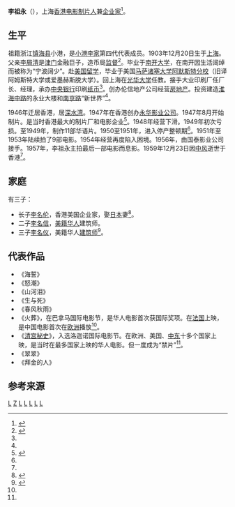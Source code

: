 '''李祖永'''（{{bd|1903年||1959年|12月23日}}），上海[[香港|香港]][[电影|电影]][[制片人|制片人]]兼[[企业家|企业家]]<ref name="lizuyong">{{cite web |url=http://cmspub.cnnb.com.cn/dnsbwlb/system/2009/06/07/010060455.shtml |title=电影痴人李祖永 |publisher=东南商报 |date=09年06月07日 07:15:01 |access-date=2016-02-28 |archive-url=https://web.archive.org/web/20170112124012/http://cmspub.cnnb.com.cn/dnsbwlb/system/2009/06/07/010060455.shtml |archive-date=2017-01-12 |dead-url=yes }}</ref>。

==生平==

祖籍浙江[[镇海县|镇海县]]小港，是[[小港李家|小港李家]]第四代代表成员。1903年12月20日生于[[上海|上海]]。父亲[[李屑清|李屑清]]是[[天津|津门]]金融巨子，造币局[[监督|监督]]<ref name="li family">{{cite web|url=http://xgls.vicp.net/xgls/%E5%B0%8F%E6%B8%AF%E6%9D%8E%E6%B0%8F%E7%A0%94%E7%A9%B6%E4%B8%93%E8%91%97/%E3%80%8A%E5%B0%8F%E6%B8%AF%E6%9D%8E%E6%B0%8F%E3%80%8B/5-8%E6%9D%8E%E7%A5%96%E6%B0%B8%E2%80%94%E5%AE%9C%E5%8D%8E%E5%86%99.htm|title=李祖永和大业印刷公司及永华影业公司|publisher=李宜华|deadurl=yes|archiveurl=https://web.archive.org/web/20170112123718/http://xgls.vicp.net/xgls/%E5%B0%8F%E6%B8%AF%E6%9D%8E%E6%B0%8F%E7%A0%94%E7%A9%B6%E4%B8%93%E8%91%97/%E3%80%8A%E5%B0%8F%E6%B8%AF%E6%9D%8E%E6%B0%8F%E3%80%8B/5-8%E6%9D%8E%E7%A5%96%E6%B0%B8%E2%80%94%E5%AE%9C%E5%8D%8E%E5%86%99.htm|archivedate=2017年1月12日|df=}}</ref>。毕业于[[南开大学|南开大学]]，在南开因生活阔绰而被称为“宁波阔少”。赴[[美国|美国]][[留学|留学]]，毕业于美国[[马萨诸塞大学阿默斯特分校|马萨诸塞大学阿默斯特分校]]（旧译阿姆斯特大学或爱墨赫斯脱大学）。回上海在[[光华大学|光华大学]]任教。接手大业印刷厂任厂长、经理，承办[[中央银行|中央银行]]印刷[[纸币|纸币]]<ref name="li family"/>。创办伦信地产公司经营[[房地产|房地产]]。投资建造[[淮海中路|淮海中路]]的永业大楼和[[南京路|南京路]]“新世界”<ref name="li family"/>。

1946年迁居香港，居[[深水湾|深水湾]]。1947年在香港创办[[永华影业公司|永华影业公司]]。1947年8月开始制片。是当时香港最大的制片厂和电影企业<ref name="yonghua">{{cite web |url=http://www.open.com.hk/content.php?id=1047#.VtJBVkC8phE |title=永遠的永華 |publisher=文化走廊 |date=2012-11-05 |access-date=2016-02-28 |archive-date=2020-10-03 |archive-url=https://web.archive.org/web/20201003163939/http://www.open.com.hk/content.php?id=1047#.VtJBVkC8phE |dead-url=no }}</ref>。1948年经营下滑。1949年初次亏损。至1949年，制作11部华语片。1950至1951年，进入停产整顿期<ref name="yonghua"/>。1951年至1953年陆续拍了9部电影。1954年经营再度陷入困境。1956年，由国泰影业公司接手。1957年，李祖永主拍最后一部电影而息影。1959年12月23日因[[中风|中风]]逝世于香港<ref name="yonghua"/>。

==家庭==
有三子：
* 长子[[李名伦|李名伦]]，香港美国企业家，娶[[日本|日本]]妻<ref>{{cite web |url=http://mjlsh.usc.cuhk.edu.hk/book.aspx?cid=2&tid=2495&pid=6538 |title=憶祖母 |publisher=香港中文大学 |author=王宇嫻 |date=2011-01-28 |access-date=2016-09-08 |archive-date=2020-10-03 |archive-url=https://web.archive.org/web/20201003163946/http://mjlsh.usc.cuhk.edu.hk/book.aspx?cid=2&tid=2495&pid=6538 |dead-url=no }}</ref>。
* 二子[[李名信|李名信]]，[[美籍华人|美籍华人]]建筑师。
* 三子[[李名仪|李名仪]]，美籍华人[[建筑师|建筑师]]<ref>{{cite web|url=http://xgls.vicp.net/xgls/%E5%B0%8F%E6%B8%AF%E6%9D%8E%E6%B0%8F%E7%A0%94%E7%A9%B6%E4%B8%93%E8%91%97/%E3%80%8A%E5%B0%8F%E6%B8%AF%E6%9D%8E%E6%B0%8F%E3%80%8B/4-11%E6%88%91%E7%9A%84%E7%A5%96%E7%88%B6%E6%AF%8D%E2%80%94%E2%80%94%E6%9D%8E%E5%90%8D%E4%BC%A6.htm|title=我的祖父母|publisher=小港李家研究|author=李名伦|year=2006年8月|accessdate=2016-09-08|archive-date=2016-09-20|archive-url=https://web.archive.org/web/20160920190313/http://xgls.vicp.net/xgls/%E5%B0%8F%E6%B8%AF%E6%9D%8E%E6%B0%8F%E7%A0%94%E7%A9%B6%E4%B8%93%E8%91%97/%E3%80%8A%E5%B0%8F%E6%B8%AF%E6%9D%8E%E6%B0%8F%E3%80%8B/4-11%E6%88%91%E7%9A%84%E7%A5%96%E7%88%B6%E6%AF%8D%E2%80%94%E2%80%94%E6%9D%8E%E5%90%8D%E4%BC%A6.htm|dead-url=yes}}</ref>。

==代表作品==
* 《海誓》
* 《怒潮》
* 《山河泪》
* 《生与死》
*《春风秋雨》 
*《火葬》，在巴拿马国际电影节，是华人电影首次获国际奖项。在[[法国|法国]]上映，是中国电影首次在[[欧洲|欧洲]]播放<ref name="lizuyong"/>。
* 《[[清宫秘史|清宫秘史]]》，入选洛迦诺国际电影节。在欧洲、美国、[[中东|中东]]十多个国家上映，是当时在最多国家上映的华人电影。但一度成为“禁片”<ref name="lizuyong"/>。
* 《翠翠》
*《拜金的人》

==参考来源==
{{reflist|2}}

[[Category:镇海县人|L]]
[[Category:小港李家|Z]]
[[Category:宁波裔上海人|L]]
[[Category:香港宁波人|L]]
[[Category:宁波商帮|L]]
[[Category:香港商人|L]]
[[Category:马萨诸塞大学阿默斯特分校校友|L]]